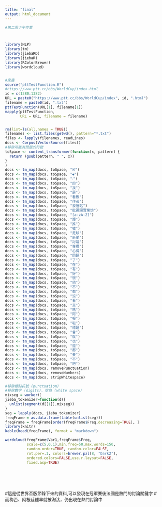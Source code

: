 ```yaml
---
title: "final"
output: html_document
---
```


```r
#第二周下午作業



library(NLP)
library(tm)
library(jiebaRD)
library(jiebaR)
library(RColorBrewer)
library(wordcloud)


#爬蟲
source("pttTestFunction.R")
#https://www.ptt.cc/bbs/WorldCup/index.html
id = c(1380:1382)
URL = paste0("https://www.ptt.cc/bbs/WorldCup/index", id, ".html")
filename = paste0(id, ".txt")
pttTestFunction(URL[1], filename[1])
mapply(pttTestFunction, 
       URL = URL, filename = filename)


rm(list=ls(all.names = TRUE))
filenames <- list.files(getwd(), pattern="*.txt")
files <- lapply(filenames, readLines)
docs <- Corpus(VectorSource(files))
#移除可能有問題的符號
toSpace <- content_transformer(function(x, pattern) {
  return (gsub(pattern, " ", x))
}
)
docs <- tm_map(docs, toSpace, "※")
docs <- tm_map(docs, toSpace, "◆")
docs <- tm_map(docs, toSpace, "‧")
docs <- tm_map(docs, toSpace, "的")
docs <- tm_map(docs, toSpace, "我")
docs <- tm_map(docs, toSpace, "是")
docs <- tm_map(docs, toSpace, "看板")
docs <- tm_map(docs, toSpace, "作者")
docs <- tm_map(docs, toSpace, "發信站")
docs <- tm_map(docs, toSpace, "批踢踢實業坊")
docs <- tm_map(docs, toSpace, "[a-zA-Z]")
docs <- tm_map(docs, toSpace, "爆")
docs <- tm_map(docs, toSpace, "推")
docs <- tm_map(docs, toSpace, "噓")
docs <- tm_map(docs, toSpace, "足球")
docs <- tm_map(docs, toSpace, "新聞")
docs <- tm_map(docs, toSpace, "討論")
docs <- tm_map(docs, toSpace, "專欄")
docs <- tm_map(docs, toSpace, "心得")
docs <- tm_map(docs, toSpace, "問題")
docs <- tm_map(docs, toSpace, "了")
docs <- tm_map(docs, toSpace, "在")
docs <- tm_map(docs, toSpace, "有")
docs <- tm_map(docs, toSpace, "好")
docs <- tm_map(docs, toSpace, "很")
docs <- tm_map(docs, toSpace, "他")
docs <- tm_map(docs, toSpace, "不")
docs <- tm_map(docs, toSpace, "都")
docs <- tm_map(docs, toSpace, "沒")
docs <- tm_map(docs, toSpace, "看")
docs <- tm_map(docs, toSpace, "真")
docs <- tm_map(docs, toSpace, "嗎")
docs <- tm_map(docs, toSpace, "阿")
docs <- tm_map(docs, toSpace, "喔")
docs <- tm_map(docs, toSpace, "啦")
docs <- tm_map(docs, toSpace, "標題")
docs <- tm_map(docs, toSpace, "會")
docs <- tm_map(docs, toSpace, "就")
docs <- tm_map(docs, toSpace, "也")
docs <- tm_map(docs, toSpace, "還")
docs <- tm_map(docs, toSpace, "都")
docs <- tm_map(docs, toSpace, "要")
docs <- tm_map(docs, toSpace, "不")
docs <- tm_map(docs, toSpace, "吧")
docs <- tm_map(docs, removePunctuation)
docs <- tm_map(docs, removeNumbers)
docs <- tm_map(docs, stripWhitespace)

#移除標點符號 (punctuation)
#移除數字 (digits)、空白 (white space)
mixseg = worker()
jieba_tokenizer=function(d){
  unlist(segment(d[[1]],mixseg))
}
seg = lapply(docs, jieba_tokenizer)
freqFrame = as.data.frame(table(unlist(seg)))
freqFrame = freqFrame[order(freqFrame$Freq,decreasing=TRUE), ]
library(knitr)
kable(head(freqFrame), format = "markdown")

wordcloud(freqFrame$Var1,freqFrame$Freq,
          scale=c(5,0.1),min.freq=50,max.words=150,
          random.order=TRUE, random.color=FALSE, 
          rot.per=.1, colors=brewer.pal(8, "Dark2"),
          ordered.colors=FALSE,use.r.layout=FALSE,
          fixed.asp=TRUE)







```

#這是從世界盃版節錄下來的資料,可以發現在冠軍賽後法國是熱門的討論關鍵字
#而梅西、阿根廷雖早就被淘汰，仍出現在熱門討論中